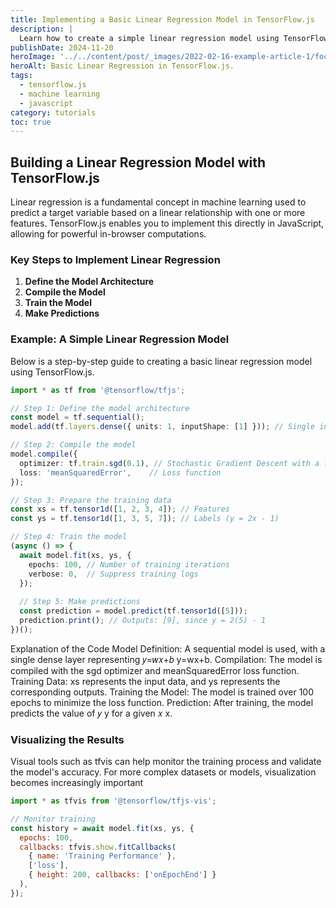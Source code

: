 ```yaml
---
title: Implementing a Basic Linear Regression Model in TensorFlow.js
description: |
  Learn how to create a simple linear regression model using TensorFlow.js, focusing on core concepts such as defining the model, training, and making predictions.
publishDate: 2024-11-20
heroImage: '../../content/post/_images/2022-02-16-example-article-1/focus6.png'
heroAlt: Basic Linear Regression in TensorFlow.js.
tags:
  - tensorflow.js
  - machine learning
  - javascript
category: tutorials
toc: true
---
```




## Building a Linear Regression Model with TensorFlow.js

Linear regression is a fundamental concept in machine learning used to predict a target variable based on a linear relationship with one or more features. TensorFlow.js enables you to implement this directly in JavaScript, allowing for powerful in-browser computations.

### Key Steps to Implement Linear Regression

1. **Define the Model Architecture**
2. **Compile the Model**
3. **Train the Model**
4. **Make Predictions**

### Example: A Simple Linear Regression Model

Below is a step-by-step guide to creating a basic linear regression model using TensorFlow.js.

```ts title="Linear Regression in TensorFlow.js"
import * as tf from '@tensorflow/tfjs';

// Step 1: Define the model architecture
const model = tf.sequential();
model.add(tf.layers.dense({ units: 1, inputShape: [1] })); // Single input and output

// Step 2: Compile the model
model.compile({
  optimizer: tf.train.sgd(0.1), // Stochastic Gradient Descent with a learning rate of 0.1
  loss: 'meanSquaredError',    // Loss function
});

// Step 3: Prepare the training data
const xs = tf.tensor1d([1, 2, 3, 4]); // Features
const ys = tf.tensor1d([1, 3, 5, 7]); // Labels (y = 2x - 1)

// Step 4: Train the model
(async () => {
  await model.fit(xs, ys, {
    epochs: 100, // Number of training iterations
    verbose: 0,  // Suppress training logs
  });
  
  // Step 5: Make predictions
  const prediction = model.predict(tf.tensor1d([5]));
  prediction.print(); // Outputs: [9], since y = 2(5) - 1
})();
```

Explanation of the Code
Model Definition: A sequential model is used, with a single dense layer representing 
𝑦=𝑤𝑥+𝑏
y=wx+b.
Compilation: The model is compiled with the sgd optimizer and meanSquaredError loss function.
Training Data: xs represents the input data, and ys represents the corresponding outputs.
Training the Model: The model is trained over 100 epochs to minimize the loss function.
Prediction: After training, the model predicts the value of 𝑦 y for a given 𝑥  x.


### Visualizing the Results

Visual tools such as tfvis can help monitor the training process and validate the model's accuracy. For more complex datasets or models, visualization becomes increasingly important

```js
import * as tfvis from '@tensorflow/tfjs-vis';

// Monitor training
const history = await model.fit(xs, ys, {
  epochs: 100,
  callbacks: tfvis.show.fitCallbacks(
    { name: 'Training Performance' },
    ['loss'],
    { height: 200, callbacks: ['onEpochEnd'] }
  ),
});

```